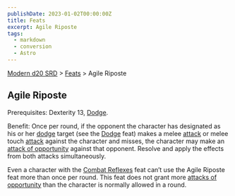 ```yaml
---
publishDate: 2023-01-02T00:00:00Z
title: Feats
excerpt: Agile Riposte
tags:
  - markdown
  - conversion
  - Astro
---
```


[Modern d20 SRD](/#modernD20) > [Feats](modern-d20-srd-feats-index) > Agile Riposte

## Agile Riposte

Prerequisites: Dexterity 13, [Dodge](modern-d20-srd-feats-dodge).

Benefit: Once per round, if the opponent the character has designated as his
or her [dodge](modern-d20-srd-feats-dodge) target (see the
[Dodge](modern-d20-srd-feats-dodge) feat) makes a melee
[attack](modern-d20-srd-combat-attack-roll) or melee touch
[attack](modern-d20-srd-combat-attack-roll) against the character and misses,
the character may make an [attack of opportunity](modern-d20-srd-combat-attacks-of-opportunity) against that opponent. Resolve and apply the effects
from both attacks simultaneously.

Even a character with the [Combat Reflexes](modern-d20-srd-feats-combat-reflexes) feat can’t use the Agile Riposte feat more than once per round. This
feat does not grant more [attacks of opportunity](modern-d20-srd-combat-attacks-of-opportunity) than the character is normally allowed in a round.

